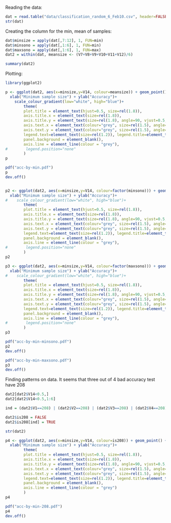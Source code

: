 Reading the data:

```r
dat = read.table("data/classification_random_6_Feb10.csv", header=FALSE, sep=",")
str(dat)
```

Creating the column for the min, mean of samples:
```r
dat$minsize = apply(dat[,7:12], 1, FUN=min)
dat$minsono = apply(dat[,1:6], 1, FUN=min)
dat$maxsono = apply(dat[,1:6], 1, FUN=max)
dat2 = within(dat, meansize <- (V7+V8+V9+V10+V11+V12)/6)

summary(dat2)
```

Plotting:
```r
library(ggplot2)

p <- ggplot(dat2, aes(x=minsize,y=V14, colour=meansize)) + geom_point() +
  xlab("Minimum sample size") + ylab("Accuracy")+
    scale_colour_gradient(low="white", high="blue")+
        theme(
        plot.title = element_text(hjust=0.5, size=rel(1.8)),
        axis.title.x = element_text(size=rel(1.8)),
        axis.title.y = element_text(size=rel(1.8), angle=90, vjust=0.5, hjust=0.5),
        axis.text.x = element_text(colour="grey", size=rel(1.5), angle=0, hjust=.5, vjust=.5, face="plain"),
        axis.text.y = element_text(colour="grey", size=rel(1.5), angle=90, hjust=.5, vjust=.5, face="plain"),
        legend.text=element_text(size=rel(1.2)), legend.title=element_text(size=rel(1.5)),
        panel.background = element_blank(),
        axis.line = element_line(colour = "grey"),
#        legend.position="none"
        )
p

pdf("acc-by-min.pdf")
p
dev.off()


p2 <- ggplot(dat2, aes(x=minsize,y=V14, colour=factor(minsono))) + geom_point() +
  xlab("Minimum sample size") + ylab("Accuracy")+
#    scale_colour_gradient(low="white", high="blue")+
        theme(
        plot.title = element_text(hjust=0.5, size=rel(1.8)),
        axis.title.x = element_text(size=rel(1.8)),
        axis.title.y = element_text(size=rel(1.8), angle=90, vjust=0.5, hjust=0.5),
        axis.text.x = element_text(colour="grey", size=rel(1.5), angle=0, hjust=.5, vjust=.5, face="plain"),
        axis.text.y = element_text(colour="grey", size=rel(1.5), angle=90, hjust=.5, vjust=.5, face="plain"),
        legend.text=element_text(size=rel(1.2)), legend.title=element_text(size=rel(1.5)),
        panel.background = element_blank(),
        axis.line = element_line(colour = "grey"),
#        legend.position="none"
        )
p2

p3 <- ggplot(dat2, aes(x=minsize,y=V14, colour=factor(maxsono))) + geom_point() +
  xlab("Minimum sample size") + ylab("Accuracy")+
#    scale_colour_gradient(low="white", high="blue")+
        theme(
        plot.title = element_text(hjust=0.5, size=rel(1.8)),
        axis.title.x = element_text(size=rel(1.8)),
        axis.title.y = element_text(size=rel(1.8), angle=90, vjust=0.5, hjust=0.5),
        axis.text.x = element_text(colour="grey", size=rel(1.5), angle=0, hjust=.5, vjust=.5, face="plain"),
        axis.text.y = element_text(colour="grey", size=rel(1.5), angle=90, hjust=.5, vjust=.5, face="plain"),
        legend.text=element_text(size=rel(1.2)), legend.title=element_text(size=rel(1.5)),
        panel.background = element_blank(),
        axis.line = element_line(colour = "grey"),
#        legend.position="none"
        )
p3

pdf("acc-by-min-minsono.pdf")
p2
dev.off()

pdf("acc-by-min-maxsono.pdf")
p3
dev.off()
```

Finding patterns on data. It seems that three out of 4 bad accuracy test have 208
```r
dat2[dat2$V14<0.5,]
dat2[dat2$V14<0.5,1:6]

ind = (dat2$V1==208) | (dat2$V2==208) | (dat2$V3==208) | (dat2$V4==208) | (dat2$V5==208) | (dat2$V6==208)

dat2$is208 = FALSE
dat2$is208[ind] = TRUE

str(dat2)

p4 <- ggplot(dat2, aes(x=minsize,y=V14, colour=is208)) + geom_point() +
  xlab("Minimum sample size") + ylab("Accuracy")+
        theme(
        plot.title = element_text(hjust=0.5, size=rel(1.8)),
        axis.title.x = element_text(size=rel(1.8)),
        axis.title.y = element_text(size=rel(1.8), angle=90, vjust=0.5, hjust=0.5),
        axis.text.x = element_text(colour="grey", size=rel(1.5), angle=0, hjust=.5, vjust=.5, face="plain"),
        axis.text.y = element_text(colour="grey", size=rel(1.5), angle=90, hjust=.5, vjust=.5, face="plain"),
        legend.text=element_text(size=rel(1.2)), legend.title=element_text(size=rel(1.5)),
        panel.background = element_blank(),
        axis.line = element_line(colour = "grey")
        )
p4

pdf("acc-by-min-208.pdf")
p4
dev.off()
```
